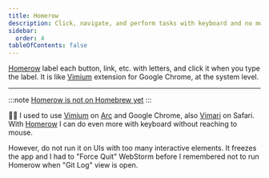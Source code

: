```yaml
---
title: Homerow
description: Click, navigate, and perform tasks with keyboard and no mouse.
sidebar:
  order: 4
tableOfContents: false
---
```


[Homerow](https://www.homerow.app/) label each button, link, etc. with letters,
and click it when you type the label.
It is like [Vimium](https://chromewebstore.google.com/detail/vimium/dbepggeogbaibhgnhhndojpepiihcmeb)
extension for Google Chrome, at the system level.


<Tabs>
  <TabItem label="Download" icon="right-arrow">
    <DownloadCard url="https://www.homerow.app/" />
  </TabItem>
</Tabs>

---

:::note
[Homerow is not on Homebrew yet](https://github.com/nchudleigh/homerow/issues/29)
:::

👨‍💻 I used to use [Vimium](https://chromewebstore.google.com/detail/vimium/dbepggeogbaibhgnhhndojpepiihcmeb) on [Arc](https://arc.net/) and Google Chrome,
also [Vimari](https://apps.apple.com/app/vimari/id1480933944) on Safari.
With [Homerow](https://www.homerow.app/) I can do even more with keyboard without reaching to mouse.

However, do not run it on UIs with too many interactive elements.
It freezes the app and I had to "Force Quit" WebStorm before I remembered not to
run Homerow when "Git Log" view is open.
